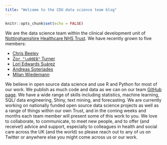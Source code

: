 ```yaml
---
title: "Welcome to the CDU data science team blog"
---
```


```r

knitr::opts_chunk$set(echo = FALSE)

```

We are the data science team within the clinical development unit of [Nottinghamshire Healthcare NHS Trust](https://www.nottinghamshirehealthcare.nhs.uk/). We have recently grown to five members:

* [Chris Beeley](https://twitter.com/ChrisBeeley)
* [Zo`r "\u00EB"` Turner](https://twitter.com/Letxuga007)
* [Lori Edwards Suárez](https://twitter.com/Lori_E_S_)
* [Andreas Soteriades](https://uk.linkedin.com/in/andreas-diomedes-soteriades-05b26319?trk=people-guest_people_search-card)
* [Milan Wiedemann](https://twitter.com/milanwiedemann)

We believe in open source data science and use R and Python for most of our work. We publish as much code and data as we can on our team [GitHub page](https://github.com/CDU-data-science-team). We have a wide range of skills including statistics, machine learning, SQL/ data engineering, Shiny, text mining, and forecasting. We are currently working on nationally funded open source data science projects as well as a range of things within our own Trust, and in the coming weeks and months each team member will present some of this work to you. We love to collaborate, to communicate, to meet new people, and to offer (and receive!) advice and support, especially to colleagues in health and social care across the UK (and the world) so please reach out to any of us on Twitter or anywhere else you might come across us or our work.
